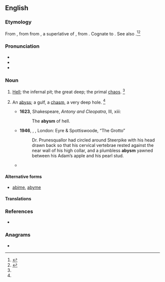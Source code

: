 ==English==

===Etymology===
From {{inh|en|enm|abime}}, from {{der|en|fro|abisme}} from {{der|en|LL.|*abyssimus}}, a superlative of {{m|la|abyssus||bottomless pit}}, from {{der|en|grc|ἄβυσσος}}. Cognate to {{cog|fr|en|abîme}}. See also {{m|en|abyss}}.<ref name=OCD>{{R:OCD2|page=6}}</ref><ref name=SOED>{{R:SOED5|page=11}}</ref>

===Pronunciation===
* {{IPA|en|/əˈbɪzəm/}}
* {{audio|en|LL-Q1860 (eng)-Vealhurl-abysm.wav|Audio (RP)}}
* {{rhymes|en|ɪzəm|s=3}}

===Noun===
{{en-noun}}

# {{lb|en|archaic|poetic}} [[hell|Hell]]; the infernal pit; the great deep; the primal [[chaos]]. {{defdate|from between 1150 and 1350}}<ref name=SOED/>
# {{lb|en|now|_|chiefly|literary}} An [[abyss]]; a gulf, a [[chasm]], a very deep hole. {{defdate|from late 15th century}}<ref name=SOED/>
#* '''1623''', Shakespeare, ''Antony and Cleopatra'', III, xiii:
#*: The '''abysm''' of hell.
#* '''1946''', {{w|Mervyn Peake}}, ''{{w|Titus Groan}}'', London: Eyre & Spottiswoode, “The Grotto”
#*: Dr. Prunesquallor had circled around Steerpike with his head drawn back so that his cervical vertebrae rested against the near wall of his high collar, and a plumbless '''abysm''' yawned between his Adam’s apple and his pearl stud.
#* {{quote-journal|en|author=Glyn Maxwell|authorlink=Glyn Maxwell|title=‘Ideas of Order,’ by Neil L. Rudenstine &#91;book review; print version: Eternal lines: A guide to Shakespeare's sonnets, ''International New York Times'', 2 February 2015, p.&nbsp;7&#93;|url=http://www.nytimes.com/2015/02/01/books/review/ideas-of-order-by-neil-l-rudenstine.html|work={{w|The New York Times}}|date=30 January 2015|passage=[T]he Shakespearean sonnet doesn't lend itself to a sequential narrative, because the rhymed couplet, without its paired feet trembling at that '''abysm''' of time, has to settle instead for the sound of sighing resolution, at regular intervals, over and over, before taking a deep breath and returning usually, for better or worse, to the same subject.}}

====Alternative forms====
* [[abime]], [[abyme]]

====Translations====
{{trans-see|abyss}}

===References===
<references/>
* {{R:Webster 1913}}

===Anagrams===
* {{anagrams|en|a=abmsy|Byams}}